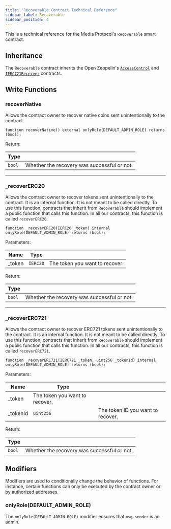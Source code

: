 ```yaml
---
title: "Recoverable Contract Technical Reference"
sidebar_label: Recoverable
sidebar_position: 4
---
```


This is a technical reference for the Media Protocol's ``Recoverable`` smart contract.

## Inheritance

The `Recoverable` contract inherits the Open Zeppelin's [`AccessControl`](https://docs.openzeppelin.com/contracts/5.x/api/access#AccessControl)
 and [`IERC721Receiver`](https://docs.openzeppelin.com/contracts/5.x/api/token/erc721#IERC721Receiver) contracts.

## Write Functions


### recoverNative

Allows the contract owner to recover native coins sent unintentionally to the contract.

```solidity
function recoverNative() external onlyRole(DEFAULT_ADMIN_ROLE) returns (bool);
```

Return:

| Type      |                                                    |
|-----------|----------------------------------------------------|
| `bool`    | Whether the recovery was successful or not.        |

---

### _recoverERC20

Allows the contract owner to recover tokens sent unintentionally to the contract. It is an internal function. It is not meant to be called directly. To use this function, contracts that inherit from `Recoverable` should implement a public function that calls this function. In all our contracts, this function is called `recoverERC20`.

```solidity
function _recoverERC20(IERC20 _token) internal onlyRole(DEFAULT_ADMIN_ROLE) returns (bool);
```

Parameters:

| Name             | Type     |                                                      |
|------------------|----------|------------------------------------------------------|
| _token           | `IERC20` | The token you want to recover.                       |

Return:

| Type      |                                                    |
|-----------|----------------------------------------------------|
| `bool`    | Whether the recovery was successful or not.        |

---

### _recoverERC721

Allows the contract owner to recover ERC721 tokens sent unintentionally to the contract. It is an internal function. It is not meant to be called directly. To use this function, contracts that inherit from `Recoverable` should implement a public function that calls this function. In all our contracts, this function is called `recoverERC721`.

```solidity
function _recoverERC721(IERC721 _token, uint256 _tokenId) internal onlyRole(DEFAULT_ADMIN_ROLE) returns (bool);
```

Parameters:

| Name             | Type     |                                           |
|------------------|----------|-------------------------------------------|
| _token           | The token you want to recover.                       |
| _tokenId         | `uint256` | The token ID you want to recover.        |

Return:

| Type      |                                                    |
|-----------|----------------------------------------------------|
| `bool`    | Whether the recovery was successful or not.        |


## Modifiers

Modifiers are used to conditionally change the behavior of functions. For instance, certain functions can only be executed by the contract owner or by authorized addresses.


### onlyRole(DEFAULT_ADMIN_ROLE)

The `onlyRole(DEFAULT_ADMIN_ROLE)` modifier ensures that `msg.sender` is an admin. 

